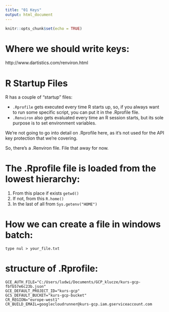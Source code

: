 ```yaml
---
title: "01 Keys"
output: html_document
---
```


```r
knitr::opts_chunk$set(echo = TRUE)
```

# Where we should write keys:

http://www.dartistics.com/renviron.html



# R Startup Files

R has a couple of “startup” files:
  
* `.Rprofile` gets executed every time R starts up, so, if you always want to run some specific script, you can put it in the .Rprofile file.
* `.Renviron` also gets evaluated every time an R session starts, but its sole purpose is to set environment variables.

We’re not going to go into detail on .Rprofile here, as it’s not used for the API key protection that we’re covering.

So, there’s a .Renviron file. File that away for now.

# The  .Rprofile file is loaded from the lowest hierarchy:

1. From this place if exists `getwd()`
2. If not, from this `R.home()`
2. In the last of all from `Sys.getenv("HOME")`

# How we can create a file in windows batch:
`type nul > your_file.txt`

# structure of .Rprofile:
```
GCE_AUTH_FILE="C:/Users/ludwi/Documents/GCP_klucze/kurs-gcp-fbfb57e6c23b.json"
GCE_DEFAULT_PROJECT_ID="kurs-gcp"
GCS_DEFAULT_BUCKET="kurs-gcp-bucket"
CR_REGION="europe-west1"
CR_BUILD_EMAIL=googlecloudrunner@kurs-gcp.iam.gserviceaccount.com
```
